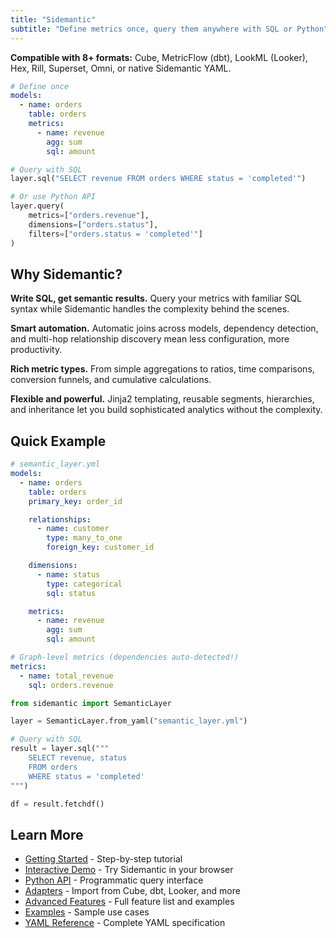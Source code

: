 ```yaml
---
title: "Sidemantic"
subtitle: "Define metrics once, query them anywhere with SQL or Python"
---
```


**Compatible with 8+ formats:** Cube, MetricFlow (dbt), LookML (Looker), Hex, Rill, Superset, Omni, or native Sidemantic YAML.

```yaml
# Define once
models:
  - name: orders
    table: orders
    metrics:
      - name: revenue
        agg: sum
        sql: amount
```

```python
# Query with SQL
layer.sql("SELECT revenue FROM orders WHERE status = 'completed'")

# Or use Python API
layer.query(
    metrics=["orders.revenue"],
    dimensions=["orders.status"],
    filters=["orders.status = 'completed'"]
)
```

## Why Sidemantic?

**Write SQL, get semantic results.** Query your metrics with familiar SQL syntax while Sidemantic handles the complexity behind the scenes.

**Smart automation.** Automatic joins across models, dependency detection, and multi-hop relationship discovery mean less configuration, more productivity.

**Rich metric types.** From simple aggregations to ratios, time comparisons, conversion funnels, and cumulative calculations.

**Flexible and powerful.** Jinja2 templating, reusable segments, hierarchies, and inheritance let you build sophisticated analytics without the complexity.

## Quick Example

```yaml
# semantic_layer.yml
models:
  - name: orders
    table: orders
    primary_key: order_id

    relationships:
      - name: customer
        type: many_to_one
        foreign_key: customer_id

    dimensions:
      - name: status
        type: categorical
        sql: status

    metrics:
      - name: revenue
        agg: sum
        sql: amount

# Graph-level metrics (dependencies auto-detected!)
metrics:
  - name: total_revenue
    sql: orders.revenue
```

```python
from sidemantic import SemanticLayer

layer = SemanticLayer.from_yaml("semantic_layer.yml")

# Query with SQL
result = layer.sql("""
    SELECT revenue, status
    FROM orders
    WHERE status = 'completed'
""")

df = result.fetchdf()
```

## Learn More

- [Getting Started](getting-started.qmd) - Step-by-step tutorial
- [Interactive Demo](dashboard.qmd) - Try Sidemantic in your browser
- [Python API](python-api.qmd) - Programmatic query interface
- [Adapters](adapters.qmd) - Import from Cube, dbt, Looker, and more
- [Advanced Features](advanced-features.qmd) - Full feature list and examples
- [Examples](examples.qmd) - Sample use cases
- [YAML Reference](YAML_FORMAT.md) - Complete YAML specification
